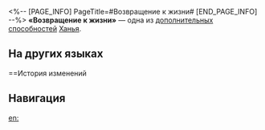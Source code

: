 <%-- [PAGE_INFO]
PageTitle=#Возвращение к жизни#
[END_PAGE_INFO] --%>
{{Навык Инфобокс
|Название         = Возвращение к жизни
|Изображение      = След Возвращение к жизни.png
|Персонаж         = Ханья
|Тип              = Доп. способность
|Возвышение       = 6
|Длительность     = 
|Описание         = Активация эффекта восстановления очков навыков статуса Ноша также восстанавливает 2 ед. энергии персонажа.
|Свойство1        = 
|Масштабирование1 = 
}}
'''«Возвращение к жизни»''' — одна из [[дополнительная способность|дополнительных способностей]] [[Ханья]].

==На других языках==
{{На других языках
|en   = Reanimated
|zhs  = 还阳
|zht  = 還陽
|ja   = {{Rubi|還陽|かんよう}}
|ko   = 환생
|es   = Reanimación
|fr   = Résurrection
|ru   = Возвращение к жизни
|th   = Reanimated
|vi   = Hoàn Dương
|de   = Wiederbeleben
|id   = Reanimated
|pt   = Reanimada
}}

==История изменений
{{История изменений|3.5}}

==Навигация==
{{Навык Навбокс|Ханья}}

[[en:]]